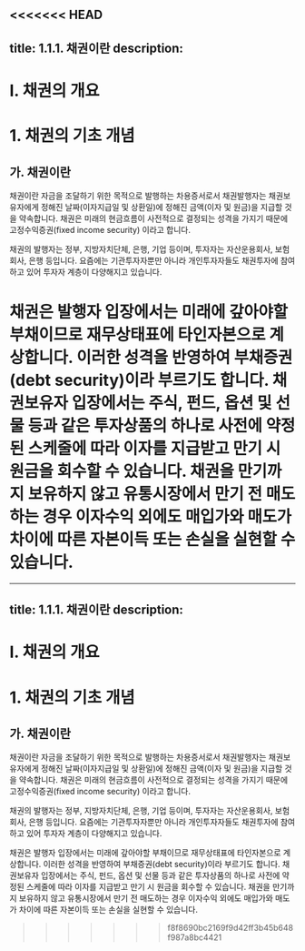 <<<<<<< HEAD
---
title: 1.1.1. 채권이란
description: 
---
# Ⅰ. 채권의 개요
# 1. 채권의 기초 개념
## 가. 채권이란

채권이란 자금을 조달하기 위한 목적으로 발행하는 차용증서로서 채권발행자는 채권보유자에게 정해진 날짜(이자지급일 및 상환일)에 정해진 금액(이자 및 원금)을 지급할 것을 약속합니다. 채권은 미래의 현금흐름이 사전적으로 결정되는 성격을 가지기 때문에 고정수익증권(fixed income security) 이라고 합니다.

채권의 발행자는 정부, 지방자치단체, 은행, 기업 등이며, 투자자는 자산운용회사, 보험회사, 은행 등입니다. 요즘에는 기관투자자뿐만 아니라 개인투자자들도 채권투자에 참여하고 있어 투자자 계층이 다양해지고 있습니다.

채권은 발행자 입장에서는 미래에 갚아야할 부채이므로 재무상태표에 타인자본으로 계상합니다. 이러한 성격을 반영하여 부채증권(debt security)이라 부르기도 합니다. 채권보유자 입장에서는 주식, 펀드, 옵션 및 선물 등과 같은 투자상품의 하나로 사전에 약정된 스케줄에 따라 이자를 지급받고 만기 시 원금을 회수할 수 있습니다. 채권을 만기까지 보유하지 않고 유통시장에서 만기 전 매도하는 경우 이자수익 외에도 매입가와 매도가 차이에 따른 자본이득 또는 손실을 실현할 수 있습니다.
=======
---
title: 1.1.1. 채권이란
description: 
---
# Ⅰ. 채권의 개요
# 1. 채권의 기초 개념
## 가. 채권이란

채권이란 자금을 조달하기 위한 목적으로 발행하는 차용증서로서 채권발행자는 채권보유자에게 정해진 날짜(이자지급일 및 상환일)에 정해진 금액(이자 및 원금)을 지급할 것을 약속합니다. 채권은 미래의 현금흐름이 사전적으로 결정되는 성격을 가지기 때문에 고정수익증권(fixed income security) 이라고 합니다.

채권의 발행자는 정부, 지방자치단체, 은행, 기업 등이며, 투자자는 자산운용회사, 보험회사, 은행 등입니다. 요즘에는 기관투자자뿐만 아니라 개인투자자들도 채권투자에 참여하고 있어 투자자 계층이 다양해지고 있습니다.

채권은 발행자 입장에서는 미래에 갚아야할 부채이므로 재무상태표에 타인자본으로 계상합니다. 이러한 성격을 반영하여 부채증권(debt security)이라 부르기도 합니다. 채권보유자 입장에서는 주식, 펀드, 옵션 및 선물 등과 같은 투자상품의 하나로 사전에 약정된 스케줄에 따라 이자를 지급받고 만기 시 원금을 회수할 수 있습니다. 채권을 만기까지 보유하지 않고 유통시장에서 만기 전 매도하는 경우 이자수익 외에도 매입가와 매도가 차이에 따른 자본이득 또는 손실을 실현할 수 있습니다.
>>>>>>> f8f8690bc2169f9d42ff3b45b648f987a8bc4421
